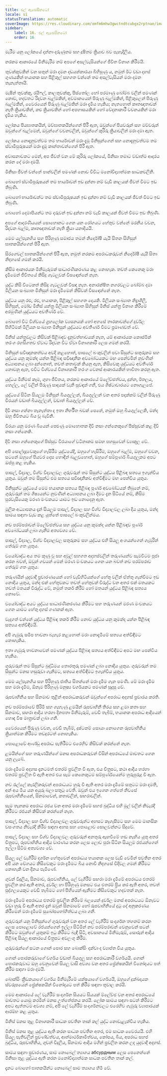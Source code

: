 ```yaml
---
title: එල් ඇසෙසිනටෝ
locale: si
statusTranslation: automatic
coverImage: https://res.cloudinary.com/xmfm6mhw3gwctndtcubgx2rptnae/image/upload/v1740337243/small_cover_educacion_fundamental_a051170f1c.webp
sidebar:
    label: 16. එල් ඇසෙසිනටෝ
    order: 16
---
```

මැරීම යනු ලෝකයේ දන්නා දරුණුතම සහ දූෂිතම ක්‍රියාව බව පැහැදිලිය.

නරකම ආකාරයේ මිනීමැරීම නම් අපගේ අසල්වැසියන්ගේ ජීවිත විනාශ කිරීමයි.

තුවක්කුවකින් වන සතුන් මරා දමන දඩයක්කාරයා බිහිසුණු ය, නමුත් ඊට වඩා දහස් ගුණයකින් භයානක සහ පිළිකුල් සහගත වන්නේ තම අසල්වැසියන් මරා දමන තැනැත්තායි.

මැෂින් තුවක්කු, රයිෆල්, කාලතුවක්කු, පිස්තෝල හෝ පරමාණු බෝම්බ වලින් පමණක් නොව, හදවතට රිදවන බැල්මකින්, අවමානයෙන් පිරුණු බැල්මකින්, පිළිකුලෙන් පිරුණු බැල්මකින්, වෛරයෙන් පිරුණු බැල්මකින් මරා දැමිය හැකිය; නැතහොත් කෘතඥතාවක් නැති ක්‍රියාවකින්, කළු ක්‍රියාවකින් හෝ අපහාසයකින් හෝ වේදනාකාරී වචනයකින් මරා දැමිය හැකිය.

ලෝකය පියඝාතකයින්, මව්ඝාතකයින්ගෙන් පිරී ඇත, ඔවුන්ගේ පියවරුන් සහ මව්වරුන් ඔවුන්ගේ බැල්මෙන්, ඔවුන්ගේ වචනවලින්, ඔවුන්ගේ කුරිරු ක්‍රියාවලින් මරා දමා ඇත.

ලෝකය නොදැනුවත්වම තම භාර්යාවන් මරා දැමූ මිනිසුන්ගෙන් සහ නොදැනුවත්වම තම ස්වාමිපුරුෂයන් මරා දැමූ කාන්තාවන්ගෙන් පිරී ඇත.

අවාසනාවකට මෙන්, අප ජීවත් වන මේ කුරිරු ලෝකයේ, මිනිසා තමාට වඩාත්ම ආදරය කරන දේ මරා දමයි.

මිනිසා ජීවත් වන්නේ පාන්වලින් පමණක් නොව විවිධ මනෝවිද්‍යාත්මක සාධකවලිනි.

බොහෝ ස්වාමිපුරුෂයන් තම භාර්යාවන් ඉඩ දුන්නා නම් වැඩි කාලයක් ජීවත් වීමට ඉඩ තිබුණි.

බොහෝ භාර්යාවන්ට තම ස්වාමිපුරුෂයන් ඉඩ දුන්නා නම් වැඩි කාලයක් ජීවත් වීමට ඉඩ තිබුණි.

බොහෝ දෙමාපියන්ට තම දරුවන් ඉඩ දුන්නා නම් වැඩි කාලයක් ජීවත් වීමට ඉඩ තිබුණි.

අපගේ ආදරණීයයන් සොහොනට ගෙන යන රෝගයට හේතුව වන්නේ මරනීය වචන, රිදවන බැල්ම, කෘතඥතාවක් නැති ක්‍රියා යනාදියයි.

මෙම යල්පැනගිය සහ පිරිහුණු සමාජය තමන් නිර්දෝෂී යැයි සිතන සිහිසුන් ඝාතකයින්ගෙන් පිරී ඇත.

සිරගෙවල් ඝාතකයින්ගෙන් පිරී ඇත, නමුත් නරකම අපරාධකරුවන් නිර්දෝෂී යැයි සිතා නිදහසේ ගමන් කරයි.

කිසිම ආකාරයක මිනීමැරුමක් සාධාරණීකරණය කළ නොහැක. තවත් කෙනෙකු මරා දැමීමෙන් ජීවිතයේ කිසිදු ගැටලුවක් විසඳෙන්නේ නැත.

යුද්ධ කිසි විටෙකත් කිසිදු ගැටලුවක් විසඳා නැත. අනාරක්ෂිත නගරවලට බෝම්බ දමා මිලියන සංඛ්‍යාත මිනිසුන් මරා දැමීමෙන් කිසිවක් විසඳෙන්නේ නැත.

යුද්ධය යනු රළු, රළු, භයානක, පිළිකුල් සහගත දෙයකි. මිලියන සංඛ්‍යාත නිද්‍රාශීලී, සිහිසුන්, මෝඩ මිනිස් යන්ත්‍ර මිලියන සංඛ්‍යාත සිහිසුන් මිනිස් යන්ත්‍ර විනාශ කිරීමේ අරමුණින් යුද්ධයට අවතීර්ණ වේ.

බොහෝ විට විශ්වයේ ග්‍රහලෝක ව්‍යසනයක් හෝ අහසේ තාරකාවන්ගේ දුර්වල පිහිටීමක් මිලියන සංඛ්‍යාත මිනිසුන් යුද්ධයට අවතීර්ණ වීමට ප්‍රමාණවත් වේ.

මිනිස් යන්ත්‍රවලට කිසිවක් පිළිබඳව දැනුවත්භාවයක් නැත, යම් ආකාරයක කොස්මික් තරංග රහසිගතව ඒවාට රිදවන විට ඒවා විනාශකාරී ලෙස ගමන් කරයි.

මිනිසුන් සවිඥානකත්වය අවදි කළහොත්, පාසලේ බංකුවලින් පවා සිසුන්ට සතුරුකම සහ යුද්ධය යනු කුමක්ද යන්න පිළිබඳ සවිඥානික අවබෝධයකට මඟ පෙන්වමින් නුවණින් අධ්‍යාපනය ලබා දුන්නොත්, තවත් කතාවක් කියනු ඇත, කිසිවෙකු යුද්ධයට අවතීර්ණ නොවනු ඇත, එවිට විශ්වයේ විනාශකාරී තරංග වෙනස් ආකාරයකින් භාවිතා කරනු ඇත.

යුද්ධය මිනීමස් කෑම, ගුහා ජීවිතය, නරකම ආකාරයේ ම්ලේච්ඡත්වය, දුන්න, ඊතලය, හෙල්ල, ලේ වලින් පිරුණු සාදයක් වැනි සුවඳක් ගනී, එය ශිෂ්ටාචාරයට නොගැලපේ.

යුද්ධයේ සිටින සියලුම මිනිසුන් බියගුල්ලන්, බියගුල්ලන් වන අතර පදක්කම් වලින් පිරුණු වීරයන් වඩාත් බියගුල්ලන්, වඩාත් බියගුල්ලන් වේ.

දිවි නසා ගන්නා තැනැත්තා ද ඉතා නිර්භීත බවක් පෙනේ, නමුත් ඔහු බියගුල්ලෙකි, මන්ද ඔහු ජීවිතයට බිය වූ බැවිනි.

වීරයා යනු මරණ බියෙන් පෙළුණු මොහොතක දිවි නසා ගන්නෙකුගේ පිස්සුවක් කළ දිවි නසා ගන්නෙකි.

දිවි නසා ගන්නෙකුගේ පිස්සුව වීරයාගේ වටිනාකම සමඟ පහසුවෙන් ව්‍යාකූල වේ.

අපි සොල්දාදුවෙකුගේ හැසිරීම යුද්ධයේදී, ඔහුගේ හැසිරීම, ඔහුගේ බැල්ම, ඔහුගේ වචන, සටනේ ඔහුගේ පියවර දෙස හොඳින් බැලුවහොත්, ඔහුගේ සම්පූර්ණ බියගුලුකම අපට ඔප්පු කළ හැකිය.

පාසල්, විද්‍යාල, විශ්ව විද්‍යාලවල ගුරුවරුන් තම සිසුන්ට යුද්ධය පිළිබඳ සත්‍යය ඉගැන්විය යුතුය. ඔවුන් තම සිසුන්ට එම සත්‍යය සවිඥානිකව අත්විඳීමට මඟ පෙන්විය යුතුය.

මිනිසුන්ට යුද්ධයේ මෙම භයානක සත්‍යය පිළිබඳ පූර්ණ අවබෝධයක් තිබුනේ නම්, ගුරුවරුන් තම ශිෂ්‍යයන්ට නුවණින් අධ්‍යාපනය ලබා දීමට දැන සිටියේ නම්, කිසිම පුරවැසියෙකු මරණ මංචකයට යාමට ඉඩ නොදෙනු ඇත.

මූලික අධ්‍යාපනය දැන් සියලුම පාසල්, විද්‍යාල සහ විශ්ව විද්‍යාලවල ලබා දිය යුතුය, මන්ද සාමය සඳහා වැඩ කළ යුත්තේ පාසලේ බංකුවලින්මය.

නව පරම්පරාවන් ම්ලේච්ඡත්වය සහ යුද්ධය යනු කුමක්ද යන්න පිළිබඳව පූර්ණ අවබෝධයක් ලබා ගැනීම අත්‍යවශ්‍ය වේ.

පාසල්, විද්‍යාල, විශ්ව විද්‍යාලවල සතුරුකම සහ යුද්ධය එහි සියලු අංගයන්ගෙන් ගැඹුරින් තේරුම් ගත යුතුය.

වයෝවෘද්ධ අය තම කුණු වූ සහ අවුල් සහගත අදහස්වලින් තරුණයන්ව සැමවිටම පූජා කරන බවත්, ඔවුන් ගවයන් මෙන් මරණ මංචකයට ගෙන යන බවත් නව පරම්පරාව තේරුම් ගත යුතුය.

තරුණයින් යුදවාදී ප්‍රචාරණයෙන් හෝ වැඩිහිටියන්ගේ හේතු වලින් ඒත්තු ගැන්වීමට ඉඩ නොදිය යුතුය, මන්ද එක් හේතුවකට තවත් හේතුවක් විරුද්ධ වන අතර එක් මතයකට තවත් මතයක් විරුද්ධ වේ, නමුත් තර්ක කිරීම් හෝ මතයන් යුද්ධය පිළිබඳ සත්‍යය නොවේ.

වයෝවෘද්ධ අයට යුද්ධය සාධාරණීකරණය කිරීමට සහ තරුණයන් මරණ මංචකයට ගෙන යාමට හේතු දහස් ගණනක් ඇත.

වැදගත් වන්නේ යුද්ධය පිළිබඳ තර්ක කිරීම නොව යුද්ධය යනු කුමක්ද යන්න පිළිබඳ සත්‍යය අත්විඳීමයි.

අපි ගැඹුරු සමීප භාවනා බැහැර කළහොත් මරා නොදැමීමේ සත්‍යය අත්විඳීමට නොහැකිය.

ඉතා ගැඹුරු භාවනාවෙන් පමණක් යුද්ධය පිළිබඳ සත්‍යය අත්විඳීමට අපට මඟ පෙන්විය හැකිය.

ගුරුවරුන් තම සිසුන්ට බුද්ධිමය තොරතුරු පමණක් ලබා නොදිය යුතුය. ගුරුවරුන් තම සිසුන්ට මනස හසුරුවා ගැනීමට, සත්‍යය අත්විඳීමට ඉගැන්විය යුතුය.

මෙම යල්පැනගිය සහ පිරිහුණු ජාතිය සිතන්නේ මරා දැමීම ගැන පමණි. මේ මරා දැමීම සහ මරා දැමීම, ඕනෑම පිරිහුණු මනුෂ්‍ය වර්ගයකට පමණක් සුදුසු වේ.

රූපවාහිනිය සහ සිනමාව තුළින් අපරාධකරුවන් ඔවුන්ගේ අපරාධ අදහස් ප්‍රචාරය කරති.

නව පරම්පරාවේ පිරිමි සහ ගැහැණු ළමයින් රූපවාහිනී තිරය සහ ළමා කතා සහ සිනමාව, සඟරා ආදිය හරහා දිනපතා මිනීමැරුම්, වෙඩි තැබීම්, භයානක අපරාධ ආදියෙන් හොඳ විෂ මාත්‍රාවක් ලබා ගනී.

වෛරයෙන් පිරුණු වචන, වෙඩි තැබීම්, දුෂ්ටකම් සොයා නොගෙන රූපවාහිනිය ක්‍රියාත්මක කිරීමට තවදුරටත් නොහැකිය.

පොළොවේ ආණ්ඩු අපරාධ පැතිරීමට එරෙහිව කිසිවක් කරන්නේ නැත.

ළමයින්ගේ සහ තරුණයින්ගේ මනස අපරාධකරුවන් විසින් අපරාධයේ මාවතට ගෙන යනු ලැබේ.

මරා දැමීමේ අදහස දැනටමත් එතරම් ප්‍රචලිත වී ඇත, එය චිත්‍රපට, කථා ආදිය හරහා එතරම් ප්‍රචලිත වී ඇති අතර එය සෑම කෙනෙකුටම සම්පූර්ණයෙන්ම හුරුපුරුදු වී ඇත.

නව රැල්ලේ කැරලිකරුවන් අපරාධයට හුරු වී ඇති අතර මරා දැමීමේ සතුටට මරා දමති, අන් අය මිය යන අයුරු බලා සතුටු වෙති. ඔවුන් එය ඉගෙන ගත්තේ නිවසේ රූපවාහිනියෙන්, සිනමාවෙන්, කතාවලින්, සඟරාවලින්.

සෑම තැනකම අපරාධ රජය වන අතර මරා දැමීමේ සහජ බුද්ධිය එහි මුල් වලින් නිවැරදි කිරීමට රජයන් කිසිවක් කරන්නේ නැත.

පාසල්, විද්‍යාල සහ විශ්ව විද්‍යාලවල ගුරුවරුන්ට අහසට කෑගැසීමට සහ මෙම මානසික වසංගතය නිවැරදි කිරීම සඳහා අහස සහ පොළොව සොලවන්නට සිදුවේ.

පාසල්, විද්‍යාල සහ විශ්ව විද්‍යාලවල ගුරුවරුන් අනතුරු ඇඟවීමේ හඬ නැඟිය යුතු අතර චිත්‍රපට, රූපවාහිනිය ආදිය වාරණය කරන ලෙස ලොව පුරා සිටින සියලුම රජයන්ගෙන් ඉල්ලා සිටීම අත්‍යවශ්‍ය වේ.

සියලු ලේ වැගිරීම් දර්ශන හේතුවෙන් අපරාධය භයානක ලෙස වැඩි වෙමින් පවතින අතර අපි යන වේගයට කිසිවෙකුට මරා දැමීමට බිය නොවී නිදහසේ වීදිවල ගමන් කිරීමට නොහැකි වන දිනය පැමිණේ.

ගුවන් විදුලිය, සිනමාව, රූපවාහිනිය, ලේ වැගිරීම් සඟරා මරා දැමීමේ අපරාධය එතරම් ප්‍රචලිත කර ඇති අතර, දුර්වල හා පිරිහුණු මනසට එය එතරම් ප්‍රිය කර ඇති අතර, තවත් පුද්ගලයෙකුට වෙඩි තැබීමට හෝ පිහියෙන් ඇනීමට කිසිවෙකුට හදවතක් නැත.

මරා දැමීමේ අපරාධය එතරම් ප්‍රචලිත කිරීමේ බලයෙන් දුර්වල මනස් අපරාධයට ඕනෑවට වඩා හුරු වී ඇති අතර දැන් ඔවුන් සිනමාවේ හෝ රූපවාහිනියේ දුටු දේ අනුකරණය කිරීමෙන් මරා දැමීමේ සුඛෝපභෝගීත්වය ලබා ගනී.

ගුරුවරුන් යනු මිනිසුන්ගේ ගුරුවරුන් වන අතර ලේ වැගිරීම් සංදර්ශන තහනම් කරන ලෙස පොළොවේ රජයන්ගෙන් ඉල්ලා සිටිමින් නව පරම්පරාවන් වෙනුවෙන් සටන් කිරීමට ඔවුන්ගේ යුතුකම් ඉටු කිරීමට බැඳී සිටී, අවසානයේ මිනීමැරුම්, සොරුන් ආදිය පිළිබඳ සියලු ආකාරයේ චිත්‍රපට අවලංගු කිරීම.

ගුරුවරුන්ගේ සටන ගොන් පොර සහ බොක්සිං දක්වා ද ව්‍යාප්ත විය යුතුය.

ගොන් පොරකරුවාගේ වර්ගය වඩාත් බියගුලු සහ අපරාධකාරී වර්ගයයි. ගොන් පොරකරුවාට ඔහු වෙනුවෙන් සියලු වාසි අවශ්‍ය වන අතර ප්‍රේක්ෂකයින් විනෝදයට පත් කිරීම සඳහා මරා දමයි.

බොක්සිං ක්‍රීඩකයාගේ වර්ගය මිනීමැරීමේ යක්ෂයාගේ වර්ගයයි, ඔහුගේ දුක්ඛදායක ස්වරූපයෙන් ප්‍රේක්ෂකයින් විනෝදයට පත් කිරීම සඳහා තුවාල කරයි.

මෙම ආකාරයේ ලේ වැගිරීම් සංදර්ශන සියයට සියයක් ම්ලේච්ඡ වන අතර අපරාධයේ මාවතට යොමු කරමින් මනස උත්තේජනය කරයි. ලෝක සාමය සඳහා සටන් කිරීමට අපට ඇත්තටම අවශ්‍ය නම්, අපි ලේ වැගිරීම් සංදර්ශනවලට එරෙහිව ගැඹුරු ව්‍යාපාරයක් ආරම්භ කළ යුතුය.

මිනිස් මනස තුළ විනාශකාරී සාධක පවතින තාක් කල් යුද්ධ නොවැළැක්විය හැකිය.

මිනිස් මනස තුළ යුද්ධය ඇති කරන සාධක පවතින අතර, එම සාධක වෛරයයි. එහි සියලු පැතිවලින් ප්‍රචණ්ඩත්වය, ආත්මාර්ථකාමිත්වය, කෝපය, බිය, අපරාධ සහජ බුද්ධිය, රූපවාහිනිය, ගුවන් විදුලිය, සිනමාව ආදිය මගින් ප්‍රචලිත කරන ලද යුදවාදී අදහස්.

සාමය සඳහා ප්‍රචාරණය, සාම නොබෙල් ත්‍යාගය абсурдным ලෙස පෙනෙන්නේ මිනිසා තුළ යුද්ධය ඇති කරන මනෝවිද්‍යාත්මක සාධක පවතින තාක් කල්.

දැනට බොහෝ ඝාතකයින්ට නොබෙල් සාම ත්‍යාගය හිමි වේ.

